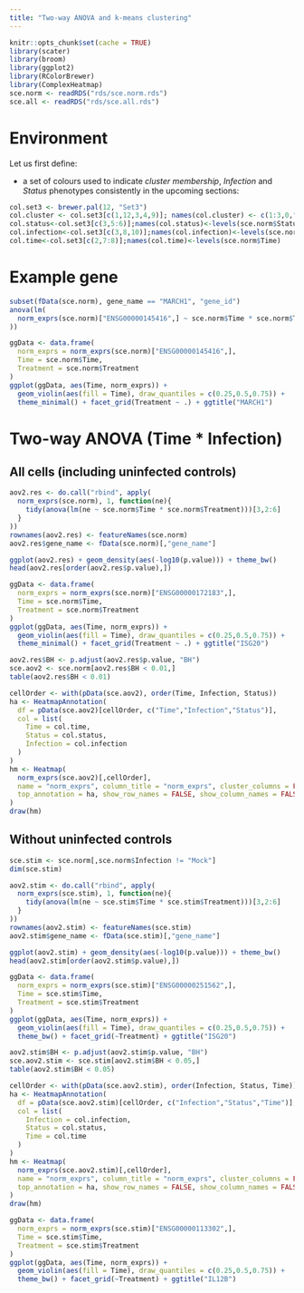 ```yaml
---
title: "Two-way ANOVA and k-means clustering"
---
```


<!-- As HTML pages are built independently, large objects need to be
reimported from disk, and smaller ones quickly recomputed. -->

```r
knitr::opts_chunk$set(cache = TRUE)
library(scater)
library(broom)
library(ggplot2)
library(RColorBrewer)
library(ComplexHeatmap)
sce.norm <- readRDS("rds/sce.norm.rds")
sce.all <- readRDS("rds/sce.all.rds")
```

# Environment

Let us first define:

* a set of colours used to indicate *cluster membership*,
  *Infection* and *Status* phenotypes consistently in the upcoming sections:

```r
col.set3 <- brewer.pal(12, "Set3")
col.cluster <- col.set3[c(1,12,3,4,9)]; names(col.cluster) <- c(1:3,0,"NA")
col.status<-col.set3[c(3,5:6)];names(col.status)<-levels(sce.norm$Status)
col.infection<-col.set3[c(3,8,10)];names(col.infection)<-levels(sce.norm$Infection)
col.time<-col.set3[c(2,7:8)];names(col.time)<-levels(sce.norm$Time)
```

# Example gene

```r
subset(fData(sce.norm), gene_name == "MARCH1", "gene_id")
anova(lm(
  norm_exprs(sce.norm)["ENSG00000145416",] ~ sce.norm$Time * sce.norm$Treatment
))
```

```r
ggData <- data.frame(
  norm_exprs = norm_exprs(sce.norm)["ENSG00000145416",],
  Time = sce.norm$Time,
  Treatment = sce.norm$Treatment
)
ggplot(ggData, aes(Time, norm_exprs)) +
  geom_violin(aes(fill = Time), draw_quantiles = c(0.25,0.5,0.75)) +
  theme_minimal() + facet_grid(Treatment ~ .) + ggtitle("MARCH1")
```

# Two-way ANOVA (Time * Infection)

## All cells (including uninfected controls)

```r
aov2.res <- do.call("rbind", apply(
  norm_exprs(sce.norm), 1, function(ne){
    tidy(anova(lm(ne ~ sce.norm$Time * sce.norm$Treatment)))[3,2:6]
  }
))
rownames(aov2.res) <- featureNames(sce.norm)
aov2.res$gene_name <- fData(sce.norm)[,"gene_name"]
```

```r
ggplot(aov2.res) + geom_density(aes(-log10(p.value))) + theme_bw()
head(aov2.res[order(aov2.res$p.value),])
```

```r
ggData <- data.frame(
  norm_exprs = norm_exprs(sce.norm)["ENSG00000172183",],
  Time = sce.norm$Time,
  Treatment = sce.norm$Treatment
)
ggplot(ggData, aes(Time, norm_exprs)) +
  geom_violin(aes(fill = Time), draw_quantiles = c(0.25,0.5,0.75)) +
  theme_minimal() + facet_grid(Treatment ~ .) + ggtitle("ISG20")
```

```r
aov2.res$BH <- p.adjust(aov2.res$p.value, "BH")
sce.aov2 <- sce.norm[aov2.res$BH < 0.01,]
table(aov2.res$BH < 0.01)
```

```r
cellOrder <- with(pData(sce.aov2), order(Time, Infection, Status))
ha <- HeatmapAnnotation(
  df = pData(sce.aov2)[cellOrder, c("Time","Infection","Status")],
  col = list(
    Time = col.time,
    Status = col.status,
    Infection = col.infection
  )
)
hm <- Heatmap(
  norm_exprs(sce.aov2)[,cellOrder],
  name = "norm_exprs", column_title = "norm_exprs", cluster_columns = FALSE,
  top_annotation = ha, show_row_names = FALSE, show_column_names = FALSE
)
draw(hm)
```

## Without uninfected controls

```r
sce.stim <- sce.norm[,sce.norm$Infection != "Mock"]
dim(sce.stim)
```

```r
aov2.stim <- do.call("rbind", apply(
  norm_exprs(sce.stim), 1, function(ne){
    tidy(anova(lm(ne ~ sce.stim$Time * sce.stim$Treatment)))[3,2:6]
  }
))
rownames(aov2.stim) <- featureNames(sce.stim)
aov2.stim$gene_name <- fData(sce.stim)[,"gene_name"]
```

```r
ggplot(aov2.stim) + geom_density(aes(-log10(p.value))) + theme_bw()
head(aov2.stim[order(aov2.stim$p.value),])
```

```r
ggData <- data.frame(
  norm_exprs = norm_exprs(sce.stim)["ENSG00000251562",],
  Time = sce.stim$Time,
  Treatment = sce.stim$Treatment
)
ggplot(ggData, aes(Time, norm_exprs)) +
  geom_violin(aes(fill = Time), draw_quantiles = c(0.25,0.5,0.75)) +
  theme_bw() + facet_grid(~Treatment) + ggtitle("ISG20")
```

```r
aov2.stim$BH <- p.adjust(aov2.stim$p.value, "BH")
sce.aov2.stim <- sce.stim[aov2.stim$BH < 0.05,]
table(aov2.stim$BH < 0.05)
```

```r
cellOrder <- with(pData(sce.aov2.stim), order(Infection, Status, Time))
ha <- HeatmapAnnotation(
  df = pData(sce.aov2.stim)[cellOrder, c("Infection","Status","Time")],
  col = list(
    Infection = col.infection,
    Status = col.status,
    Time = col.time
  )
)
hm <- Heatmap(
  norm_exprs(sce.aov2.stim)[,cellOrder],
  name = "norm_exprs", column_title = "norm_exprs", cluster_columns = FALSE,
  top_annotation = ha, show_row_names = FALSE, show_column_names = FALSE
)
draw(hm)
```

```r
ggData <- data.frame(
  norm_exprs = norm_exprs(sce.stim)["ENSG00000113302",],
  Time = sce.stim$Time,
  Treatment = sce.stim$Treatment
)
ggplot(ggData, aes(Time, norm_exprs)) +
  geom_violin(aes(fill = Time), draw_quantiles = c(0.25,0.5,0.75)) +
  theme_bw() + facet_grid(~Treatment) + ggtitle("IL12B")
```

